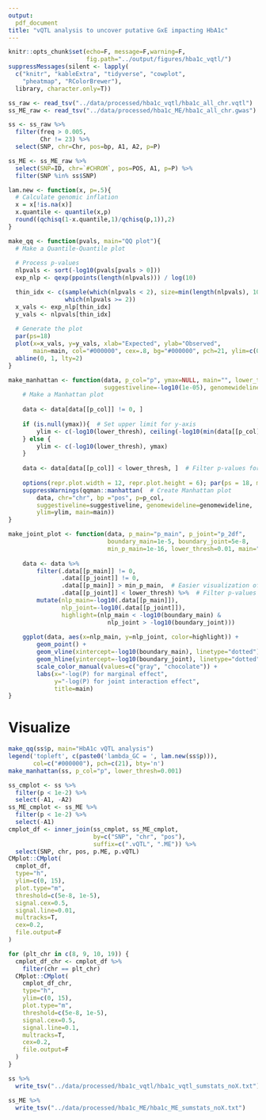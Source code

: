 ```yaml
---
output: 
  pdf_document
title: "vQTL analysis to uncover putative GxE impacting HbA1c"
---
```


```r
knitr::opts_chunk$set(echo=F, message=F,warning=F, 
                      fig.path="../output/figures/hba1c_vqtl/")
suppressMessages(silent <- lapply(
  c("knitr", "kableExtra", "tidyverse", "cowplot", 
    "pheatmap", "RColorBrewer"), 
  library, character.only=T))
```

```r
ss_raw <- read_tsv("../data/processed/hba1c_vqtl/hba1c_all_chr.vqtl")
ss_ME_raw <- read_tsv("../data/processed/hba1c_ME/hba1c_all_chr.gwas")
```

```r
ss <- ss_raw %>%
  filter(freq > 0.005,
         Chr != 23) %>%
  select(SNP, chr=Chr, pos=bp, A1, A2, p=P)

ss_ME <- ss_ME_raw %>%
  select(SNP=ID, chr=`#CHROM`, pos=POS, A1, p=P) %>%
  filter(SNP %in% ss$SNP)
```

```r
lam.new <- function(x, p=.5){
  # Calculate genomic inflation
  x = x[!is.na(x)]
  x.quantile <- quantile(x,p)
  round((qchisq(1-x.quantile,1)/qchisq(p,1)),2)
}

make_qq <- function(pvals, main="QQ plot"){
  # Make a Quantile-Quantile plot
    
  # Process p-values
  nlpvals <- sort(-log10(pvals[pvals > 0]))
  exp_nlp <- qexp(ppoints(length(nlpvals))) / log(10)

  thin_idx <- c(sample(which(nlpvals < 2), size=min(length(nlpvals), 100000)), 
                which(nlpvals >= 2))
  x_vals <- exp_nlp[thin_idx]
  y_vals <- nlpvals[thin_idx]
  
  # Generate the plot
  par(ps=18)
  plot(x=x_vals, y=y_vals, xlab="Expected", ylab="Observed", 
       main=main, col="#000000", cex=.8, bg="#000000", pch=21, ylim=c(0, ceiling(max(nlpvals))))
  abline(0, 1, lty=2)
}

make_manhattan <- function(data, p_col="p", ymax=NULL, main="", lower_thresh=0.01,
                           suggestiveline=-log10(1e-05), genomewideline=-log10(5e-08)){
    # Make a Manhattan plot
    
    data <- data[data[[p_col]] != 0, ]
    
    if (is.null(ymax)){  # Set upper limit for y-axis
        ylim <- c(-log10(lower_thresh), ceiling(-log10(min(data[[p_col]]))))
    } else {
        ylim <- c(-log10(lower_thresh), ymax)
    }
    
    data <- data[data[[p_col]] < lower_thresh, ]  # Filter p-values for computational efficiency
    
    options(repr.plot.width = 12, repr.plot.height = 6); par(ps = 18, mar = c(5,5,5,5))
    suppressWarnings(qqman::manhattan(  # Create Manhattan plot
        data, chr="chr", bp ="pos", p=p_col,  
        suggestiveline=suggestiveline, genomewideline=genomewideline, 
        ylim=ylim, main=main))
}

make_joint_plot <- function(data, p_main="p_main", p_joint="p_2df", 
                            boundary_main=1e-5, boundary_joint=5e-8,
                            min_p_main=1e-16, lower_thresh=0.01, main=""){
    
    data <- data %>%
        filter(.data[[p_main]] != 0,
               .data[[p_joint]] != 0,
               .data[[p_main]] > min_p_main,  # Easier visualization of the "borderline" variants we care about here
               .data[[p_joint]] < lower_thresh) %>%  # Filter p-values for computational efficiency
        mutate(nlp_main=-log10(.data[[p_main]]),
               nlp_joint=-log10(.data[[p_joint]]),
               highlight=(nlp_main < -log10(boundary_main) & 
                            nlp_joint > -log10(boundary_joint)))
    
    ggplot(data, aes(x=nlp_main, y=nlp_joint, color=highlight)) +
        geom_point() +
        geom_vline(xintercept=-log10(boundary_main), linetype="dotted") +
        geom_hline(yintercept=-log10(boundary_joint), linetype="dotted") +
        scale_color_manual(values=c("gray", "chocolate")) +
        labs(x="-log(P) for marginal effect",
             y="-log(P) for joint interaction effect",
             title=main)
}
```

# Visualize

```r
make_qq(ss$p, main="HbA1c vQTL analysis")
legend('topleft', c(paste0('lambda_GC = ', lam.new(ss$p))), 
       col=c("#000000"), pch=c(21), bty='n')
make_manhattan(ss, p_col="p", lower_thresh=0.001)
```

```r
ss_cmplot <- ss %>%
  filter(p < 1e-2) %>%
  select(-A1, -A2)
ss_ME_cmplot <- ss_ME %>%
  filter(p < 1e-2) %>%
  select(-A1)
cmplot_df <- inner_join(ss_cmplot, ss_ME_cmplot, 
                        by=c("SNP", "chr", "pos"),
                        suffix=c(".vQTL", ".ME")) %>%
  select(SNP, chr, pos, p.ME, p.vQTL)
CMplot::CMplot(
  cmplot_df,
  type="h",
  ylim=c(0, 15),
  plot.type="m",
  threshold=c(5e-8, 1e-5),
  signal.cex=0.5,
  signal.line=0.01,
  multracks=T,
  cex=0.2,
  file.output=F
)

for (plt_chr in c(8, 9, 10, 19)) {
  cmplot_df_chr <- cmplot_df %>%
    filter(chr == plt_chr)
  CMplot::CMplot(
    cmplot_df_chr,
    type="h",
    ylim=c(0, 15),
    plot.type="m",
    threshold=c(5e-8, 1e-5),
    signal.cex=0.5,
    signal.line=0.1,
    multracks=T,
    cex=0.2,
    file.output=F
  )
}
```


```r
ss %>%
  write_tsv("../data/processed/hba1c_vqtl/hba1c_vqtl_sumstats_noX.txt")

ss_ME %>%
  write_tsv("../data/processed/hba1c_ME/hba1c_ME_sumstats_noX.txt")
```
